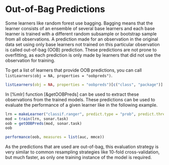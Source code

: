# Out-of-Bag Predictions

Some learners like random forest use bagging. Bagging means that the learner consists of an
ensemble of several base learners and each base learner is trained with a different random
subsample or bootstrap sample from all observations. A prediction made for an observation
in the original data set using only base learners not trained on this particular observation
is called out-of-bag (OOB) prediction. These predictions are not prone to overfitting, as
each prediction is only made by learners that did not use the observation for training.

To get a list of learners that provide OOB predictions, you can call
`listLearners(obj = NA, properties = "oobpreds")`.
```r
listLearners(obj = NA, properties = "oobpreds")[c("class", "package")]
```

In [%mlr] function [&getOOBPreds] can be used to extract these observations from the trained
models.
These predictions can be used to evaluate the performance of a given learner like in the
following example.

```r
lrn = makeLearner("classif.ranger", predict.type = "prob", predict.threshold = 0.6)
mod = train(lrn, sonar.task)
oob = getOOBPreds(mod, sonar.task)
oob

performance(oob, measures = list(auc, mmce))
```

As the predictions that are used are out-of-bag, this evaluation strategy is very similar
to common resampling strategies like 10-fold cross-validation, but much faster, as only one
training instance of the model is required.
